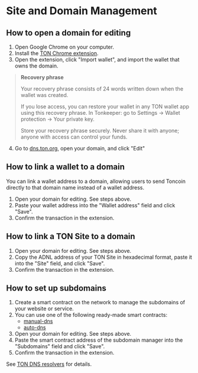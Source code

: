 
# Site and Domain Management

## How to open a domain for editing

1. Open Google Chrome on your computer. 
2. Install the [TON Chrome extension](https://chrome.google.com/webstore/detail/ton-wallet/nphplpgoakhhjchkkhmiggakijnkhfnd).
3. Open the extension, click "Import wallet", and import the wallet that owns the domain.

> **Recovery phrase**
>
> Your recovery phrase consists of 24 words written down when the wallet was created.
>
> If you lose access, you can restore your wallet in any TON wallet app using this recovery phrase.
> In Tonkeeper: go to Settings → Wallet protection → Your private key.
> 
> Store your recovery phrase securely. Never share it with anyone; anyone with access can control your funds.
> 

4. Go to [dns.ton.org](https://dns.ton.org), open your domain, and click "Edit"

## How to link a wallet to a domain

You can link a wallet address to a domain, allowing users to send Toncoin directly to that domain name instead of a wallet address.
1. Open your domain for editing. See steps above. 
2. Paste your wallet address into the "Wallet address" field and click "Save". 
3. Confirm the transaction in the extension.


## How to link a TON Site to a domain

1. Open your domain for editing. See steps above. 
2. Copy the ADNL address of your TON Site in hexadecimal format, paste it into the "Site" field, and click "Save". 
3. Confirm the transaction in the extension.

## How to set up subdomains

1. Create a smart contract on the network to manage the subdomains of your website or service. 
2. You can use one of the following ready-made smart contracts:
   - [manual-dns](https://github.com/ton-blockchain/ton/blob/master/crypto/smartcont/dns-manual-code.fc)
   - [auto-dns](https://github.com/ton-blockchain/ton/blob/master/crypto/smartcont/dns-auto-code.fc)
3. Open your domain for editing. See steps above.
4. Paste the smart contract address of the subdomain manager into the "Subdomains" field and click "Save".
5. Confirm the transaction in the extension.

See [TON DNS resolvers](/v3/guidelines/web3/ton-dns/subresolvers) for details.

<Feedback />
